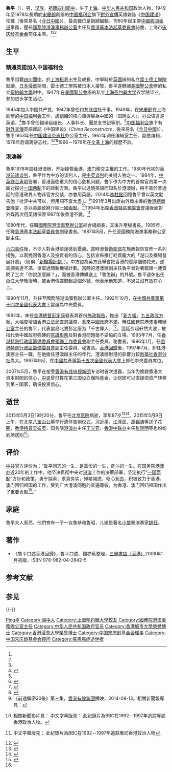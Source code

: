 {{Infobox officeholder
|name = 魯平
|original_name = 
|image = Lu Ping 1.jpg
|image size = 220px
|country = {{PRC}}
|order = 
|office = {{flagicon|PRC}} [[國務院港澳事務辦公室|國務院港澳事務辦公室]]主任
|term_start = 1990年11月16日
|term_end = 1997年7月28日
|premier = [[李鵬|李　鵬]]
|predecessor = [[姬鵬飛|姬鵬飛]]
|successor = [[廖暉|廖　暉]]
|nationality = {{ROC-1912}}（1927－1928）<br>{{ROC}}（1928－1949）<br>{{PRC}}（1949－2015）
|sex = 
|birth_date = {{birth date|1927|9|27}}
|birth_place = {{ROC-1912}}[[上海租界|上海租界]]
|death_date = {{death_date_and_age|2015|5|3|1927|9|27|mf=y}}
|death_place = {{PRC}}[[北京市|北京市]][[東城區|東城區]][[北京醫院|北京醫院]] 
|native place = [[四川|四川]][[閬中|閬中]]
|spouse = 
|party = {{CPC}}
|profession = 
|religion = 
}}

'''魯平'''（{{bd|1927年|9月27日|2015年|5月3日|catIdx=L魯}}），男，[[汉族|汉族]]，[[祖籍|祖籍]][[四川|四川]][[閬中|閬中]]，生于[[上海|上海]]，[[中华人民共和国|中华人民共和国]]政治人物，1949年至1978年長期於[[宋慶齡|宋慶齡]]創辦的[[中国福利会|中国福利会]]旗下[[中华人民共和国的政治宣传|對外宣傳]]英語雜誌《[[中国建设|中国建设]]》任職（後來易名《[[今日中國|今日中國]]》），最高職位是副總編輯。1980年起主管[[中國收回香港|中國收回香港]]事務，歷任[[國務院港澳事務辦公室|國務院港澳事務辦公室]]主任及[[香港基本法起草委員會|香港基本法起草委員會]]祕書，上海市[[宋庆龄基金会|宋庆龄基金会]]前任主席。<ref name="早期负责人及执行编辑简介"/><ref name="我亲历的《中国建设》创办始末"/><ref name="董建华不是政治家"/>

== 生平 ==
=== 精通英語加入中国福利会 ===
魯平祖籍[[四川|四川]][[閬中|閬中]]，於[[上海租界|上海租界]]出生及成長，中學時於[[英國|英國]]辦的私立[[雷士德工學院|雷士德工學院]]就讀，[[中国抗日战争|日本侵華]]期間，雷士德工學院被日本人接管，魯平遂轉讀[[美國聖公會|美國聖公會]]辦的私立[[聖約翰大學|聖約翰大學]]附中。1947年在[[美國聖公會|美國聖公會]]辦的私立[[上海圣约翰大学|上海圣约翰大学]]农学院毕业，参加进步学生活动。

1945年加入中国共产党，1947年曾任约友[[联谊|联谊]]社干事。1949年，在[[宋慶齡|宋慶齡]]在上海創辦的[[中国福利会|中国福利会]]工作，該組織的核心領導层為中國的「国际友人」，办公语言是英语，<ref name="关于鲁平的传奇故事">{{cite news|title=关于鲁平的传奇故事——纪念鲁平逝世一周年|newspaper=[[中国福利会|中国福利会]]|date=2016-07-05|last=沈海平|first=|url=http://www.cwi.org.cn/zh/content.aspx?id=11154|archiveurl=https://web.archive.org/web/20201123180959/http://www.cwi.org.cn/zh/content.aspx?id=11154|archivedate=2020-11-23|accessdate=2020-11-23|dead-url=no}}</ref>魯平曾任翻译组组长、人事科长、團总支书记等职。<ref name="关于鲁平的传奇故事"/>[[中国福利会|中国福利会]]旗下有[[中华人民共和国的政治宣传|對外宣傳]]英語雜誌《中国建设》（''China Reconstructs''，後來易名《[[今日中國|今日中國]]》），魯平1953年任[[中国建设杂志社|中国建设杂志社]]办公室主任，1962年调任编辑室主任、副总编辑，1978年后调离杂志社。<ref name="早期负责人及执行编辑简介">{{cite news|title=早期负责人及执行编辑简介|newspaper=[[今日中国|今日中国]]杂志社|date=|last=|first=|url=http://www.chinatoday.com.cn/china/55/z05.htm|archiveurl=https://web.archive.org/web/20201123172541/http://www.chinatoday.com.cn/china/55/z05.htm|archivedate=2020-11-23|accessdate=2020-11-23|dead-url=no}}</ref><ref name="我亲历的《中国建设》创办始末">{{cite news|title=我亲历的《中国建设》创办始末|newspaper=[[今日中国|今日中国]]杂志社|date=2013-01-21|last=鲁平口述|last2=沈海平整理|url=http://www.chinatoday.com.cn/ctchinese/zhuanti/2013-01/21/content_513609.htm|archiveurl=https://web.archive.org/web/20201123173915/http://www.chinatoday.com.cn/ctchinese/zhuanti/2013-01/21/content_513609.htm|archivedate=2020-11-23|accessdate=2020-11-23|dead-url=no}}</ref><ref name="董建华不是政治家">{{cite news|title=原国务院港澳办主任鲁平：董建华不是政治家|newspaper=新浪新闻——轉自[[广州日报|广州日报]]|date=2007-06-22|last1=赵琳琳|last2=柳建云|url=http://news.sina.com.cn/c/2007-06-22/062812069511s.shtml|archiveurl=https://web.archive.org/web/20111108181117/http://news.sina.com.cn/c/2007-06-22/062812069511s.shtml|archivedate=2011-11-08|accessdate=2020-11-23|dead-url=no}}</ref>1966－1976年在[[文革上海|文革上海]]的經歷不詳。
=== 港澳辦 ===
{{see also|殖民地時期香港政治制度改革#彭定康政改方案}}
魯平1978年調任港澳辦，开始接管[[香港|香港]]、[[澳门|澳门]]移交主權的工作。1980年代初的[[香港前途谈判|香港前途谈判]]，鲁平作为中方的谈判人，是[[中英谈判|中英谈判]]的关键人物之一。1984年，[[中英联合声明|中英联合声明]]签署，香港面临重大的信心危机问题，鲁平作为中方的首席官员第一次面对探讨[[一国两制|一国两制]]下的政制方案。魯平以通曉英語而知名於港澳辦，與不善於普通話的香港政界人物非官方交談，亦會用英語，2014年[[李柱銘|李柱銘]]回憶魯平曾以英文勸告他「批評中共可以，但用詞不宜太盡」。<ref>《前途解密30後》第三集，[[香港有線新聞|香港有線新聞]]播映，2014-08-13。相關新聞報導見：{{cite news|title=李柱銘有線專訪　揭跟魯平英語對話|newspaper=[[852郵報|852郵報]]|date=2014-08-13|last=祁皚|first=|url=https://www.post852.com/38664/|archiveurl=https://web.archive.org/web/20201123180651/https://www.post852.com/38664/|archivedate=2020-11-23|accessdate=2020-11-23|dead-url=no}}</ref>1991年3月出席由外商主導的[[香港總商會|香港總商會]]晚宴，亦以英語致辭介紹[[一國兩制|一國兩制]]。<ref>{{cite news|title=國務院港澳辦公室主任魯平，出席香港總商會午宴以英語發表演講|newspaper=[[華僑日報|華僑日報]]|date=1991-03-09|page=第3頁|last=|first=|url=|archiveurl=|archivedate=}} 相關新聞影片見：{{cite web|work=[[BBC國會台|BBC Parliament]]|title=The Last Governor. Episode 3: Lewis Caroll Country|url=https://www.bbc.co.uk/programmes/b007rmz1/episodes/guide|page=38m10s-38m30s|last=Dimbleby|first=Jonathan|date=2007-06-24|access-date=2020-11-24|archive-date=2021-04-16|archive-url=https://web.archive.org/web/20210416075640/https://www.bbc.co.uk/programmes/b007rmz1/episodes/guide|dead-url=no}} 中文字幕版見：{{cite web|url=https://www.youtube.com/watch?v=NKpyvAoA7qM|title=末代港督彭定康-3.撲朔迷離|accessdate=2017-07-03|page=第38分10秒－38分30秒|dead-url=no|archive-date=2021-02-02|archive-url=https://web.archive.org/web/20210202144711/https://www.youtube.com/watch?v=NKpyvAoA7qM}} 此紀錄片為BBC在1992－1997年追踪專訪香港政治人物。</ref>1994年出席[[香港特別行政區籌備委員會預備工作委員會|香港特區預委會]]會議後面對外媒再次用英語保證1997年後香港不變。<ref>{{cite web|work=[[BBC國會台|BBC Parliament]]|title=The Last Governor. Episode 4: Loosening the screws|url=https://www.bbc.co.uk/programmes/b007rmz1/episodes/guide|page=18m45s-19m15s|last=Dimbleby|first=Jonathan|date=2007-06-24|access-date=2020-11-24|archive-date=2021-04-16|archive-url=https://web.archive.org/web/20210416075640/https://www.bbc.co.uk/programmes/b007rmz1/episodes/guide|dead-url=no}} 中文字幕版見：{{cite web|url=https://www.youtube.com/watch?v=6cfZ_xR8ZAg|title=末代港督彭定康-4.易放難收|accessdate=2017-07-03|page=第18分45秒－19分15秒|dead-url=no|archive-date=2021-03-25|archive-url=https://web.archive.org/web/20210325200914/https://www.youtube.com/watch?v=6cfZ_xR8ZAg}} 此紀錄片為BBC在1992－1997年追踪專訪香港政治人物</ref>

1980年代，任職[[國務院港澳事務辦公室|國務院港澳事務辦公室]]綜合組組長，其後升至秘書長。1985年，任職[[香港基本法起草委員會|香港基本法起草委員會]]副秘書長。1987年8月，升任至國務院港澳事務辦公室副主任。

[[六四事件|六四事件]]後，不少人對香港前途感到憂慮。當時港督[[衛奕信|衛奕信]]在施政報告宣佈一系列措施，以圖挽回香港人及投資者的信心，包括宣佈推行耗資龐大的「港口及機場發展計劃」（簡稱「[[香港機場核心計劃|新機場計劃]]」）。中方認為英方此舉會把香港的豐厚儲備花光，遂高調表達不滿，爭取過問新機場計劃。當時的港澳辦副主任魯平曾對著鏡頭一連質問了三次「你說怎麼辦？」，而被香港傳媒送上「魯怎辦」的外號。魯平退休出任[[浙江大學|浙江大學]]教授時，被香港傳媒問起這個外號，他表示他知道，不過並沒有放在心上。

1990年11月，升任至國務院港澳事務辦公室主任。1992年10月，在[[中國共產黨第十四次全國代表大會|中國共產黨第十四次全國代表大會]]上當選為中央委員。

1992年，末任[[香港總督|香港總督]][[彭定康|彭定康]]發表其首份[[香港施政報告|施政報告]]，推出「[[新九組|新九組]]」[[香港政治制度改革_(殖民地時期)|九五政改方案]]，大幅度增加[[香港立法局|香港立法局]][[直接選舉|直選]]議席，惹來[[中華人民共和國政府|中國政府]]不滿。時任[[國務院港澳事務辦公室|國務院港澳事務辦公室]]主任的魯平，代表當局叱責彭定康为「千古罪人」<ref>{{cite web|url=http://news.ifeng.com/special/decode/200706/0619_1305_137745.shtml|title=鲁平：我为什么怒斥彭定康为千古罪人|work=羊城晚报|publisher=凤凰网|date=2007-06-19|access-date=2014-10-07|archive-date=2014-10-11|archive-url=https://web.archive.org/web/20141011121433/http://news.ifeng.com/special/decode/200706/0619_1305_137745.shtml|dead-url=no}}</ref>，這話引起轩然大波，被指代表中國政府強硬的[[意識形態|意識形態]]及對香港問題毫不妥協的立場。1993年7月，任[[香港特別行政區籌備委員會預備工作委員會|香港特別行政區籌備委員會預備工作委員會]]副主任委員、秘書長。1996年1月，任[[香港特別行政區籌備委員會|香港特別行政區籌備委員會]]副主任委員、秘書長。[[香港回歸|香港回歸]]後，1997年7月，卸任港澳辦主任一職，在他擔任港澳辦主任的年代，港澳辦對港的影響力較[[新華社香港分社|新華社香港分社]]為大。1997年9月，在[[中國共產黨第十五次全國代表大會|中國共產黨第十五次全國代表大會]]上卸任中央委員席位。

2007年5月，鲁平在接受[[香港有线电视新聞|香港有线电视新聞]]专访时首次透露，当年为挽救香港大资本财团的信心，[[中华人民共和国中央人民政府|中央]]曾打算在第三国设立保险基金，让财团可以直接把资产转移到第三国家，确保投资信心。

==逝世==
2015年5月3日19时20分，鲁平在[[北京医院|北京医院]]病逝，享年87岁<ref>{{cite web|title=鲁平同志逝世|url=http://www.xinhuanet.com/politics/2015-05/10/c_1115235295.htm}}</ref><ref>{{cite web|title=鲁平同志逝世|url=http://cpc.people.com.cn/n/2015/0615/c87393-27153112.html?key=1}}</ref>。2015年5月9日上午，在北京[[八宝山公墓|八宝山公墓]]举行遗体告别仪式，[[习近平|习近平]]、[[江泽民|江泽民]]、[[胡锦涛|胡锦涛]]等送了[[花圈|花圈]]，[[香港特首|香港特首]][[梁振英|梁振英]]、国务院[[港澳办|港澳办]]主任[[王光亚|王光亚]]、[[香港中联办|香港中联办]]主任[[张晓明|张晓明]]等也纷纷到场送别<ref name="#1">{{cite web|title=港澳办前主任鲁平遗体告别仪式举行 习近平江泽民胡锦涛送花圈|url=https://m.guancha.cn/politics/2015_05_10_318931.shtml|access-date=2021-03-11|archive-date=2017-10-16|archive-url=https://web.archive.org/web/20171016001459/http://m.guancha.cn/politics/2015_05_10_318931.shtml|dead-url=no}}</ref>。

==评价==
[[中共|中共]]官方评价为：“鲁平同志的一生，是革命的一生，奋斗的一生。在[[中华人民共和国国务院|国务院]][[港澳办|港澳办]]近20年的工作中，他坚决贯彻中央对[[港澳|港澳]]工作的决策部署，坚定执行“[[一国两制|一国两制]]”方针和政策，勇于探索，求真务实，殚精竭虑，呕心沥血，积极致力于香港、澳门回归祖国的工作，受到广大港澳同胞的普遍尊敬，为香港、澳门回归祖国作出了重要贡献<ref name="#1"/>。”

== 家庭 ==
魯平夫人奚亮，他們育有一子一女魯恭和魯昭，儿媳是著名[[小提琴|小提琴]]演奏家[[姚珏_(小提琴家)|姚珏]]。

== 著作 ==
*《魯平口述香港回歸》，魯平口述、錢亦蕉整理，[[三聯書店（香港）|三聯書店（香港）]]2009年1月初版，ISBN 978-962-04-2842-5

==参考文献==
{{Reflist}}
==参见==
{{-}}
{{start box}}
{{s-gov|prc}}
{{s-before|[[姬鹏飞|姬鹏飞]]}}
{{s-title|[[國務院港澳事務辦公室|國務院港澳事務辦公室]]主任|1990年－1997年}}
{{s-after|[[廖暉|廖暉]]}}
{{end box}}
{{Navboxes 
| title  = 鲁平在[[中国宋庆龄基金会|中国宋庆龄基金会]]的职务
| list1  =
{{宋庆龄基金会第二届理事会}}
{{宋庆龄基金会第三届理事会}}
{{宋庆龄基金会第四届理事会}}
{{中国宋庆龄基金会第五届理事会}}
}}
{{authority control}}
{{DEFAULTSORT:Lu魯平}}
[[Category:魯姓|Ping平]]
[[Category:阆中人|Category:阆中人]]
[[Category:上海聖約翰大學校友|Category:上海聖約翰大學校友]]
[[Category:國務院港澳事務辦公室主任|Category:國務院港澳事務辦公室主任]]
[[Category:中华人民共和国政府官员|Category:中华人民共和国政府官员]]
[[Category:香港城市大學榮譽博士|Category:香港城市大學榮譽博士]]
[[Category:香港浸會大學榮譽博士|Category:香港浸會大學榮譽博士]]
[[Category:中国宋庆龄基金会理事|Category:中国宋庆龄基金会理事]]
[[Category:中国宋庆龄基金会顾问|Category:中国宋庆龄基金会顾问]]
[[Category:罹患癌症逝世者|Category:罹患癌症逝世者]]